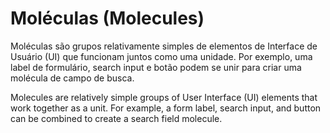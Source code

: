 
<Meta title="Molecules/About" />

# Moléculas (Molecules)

Moléculas são grupos relativamente simples de elementos de Interface de Usuário (UI) que funcionam juntos como uma unidade. Por exemplo, uma label de formulário, search input e botão podem se unir para criar uma molécula de campo de busca.

Molecules are relatively simple groups of User Interface (UI) elements that work together as a unit. For example, a form label, search input, and button can be combined to create a search field molecule.
